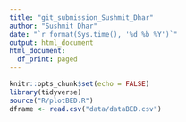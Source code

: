 ```yaml
---
title: "git_submission_Sushmit_Dhar"
author: "Sushmit Dhar"
date: "`r format(Sys.time(), '%d %b %Y')`"
output: html_document
html_document: 
  df_print: paged
---
```

```r
knitr::opts_chunk$set(echo = FALSE)
library(tidyverse)
source("R/plotBED.R")
dframe <- read.csv("data/dataBED.csv")
```




